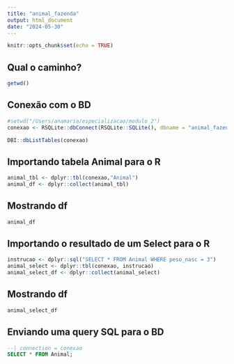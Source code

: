 ```yaml
---
title: "animal_fazenda"
output: html_document
date: "2024-05-30"
---
```


```r
knitr::opts_chunk$set(echo = TRUE)
```

## Qual o caminho?
```r
getwd()
```

## Conexão com o BD

```r
#setwd("/Users/anamaria/especializacao/modulo_2")
conexao <- RSQLite::dbConnect(RSQLite::SQLite(), dbname = "animal_fazenda.db")
```

```r
DBI::dbListTables(conexao)
```

## Importando tabela Animal para o R

```r
animal_tbl <- dplyr::tbl(conexao,"Animal")
animal_df <- dplyr::collect(animal_tbl)
```

## Mostrando df

```r
animal_df
```

## Importando o resultado de um Select para o R

```r
instrucao <- dplyr::sql("SELECT * FROM Animal WHERE peso_nasc = 3")
animal_select <- dplyr::tbl(conexao, instrucao)
animal_select_df <- dplyr::collect(animal_select)
```

## Mostrando df

```r
animal_select_df
```

## Enviando uma query SQL para o BD

```sql
--| connection = conexao
SELECT * FROM Animal;
```

